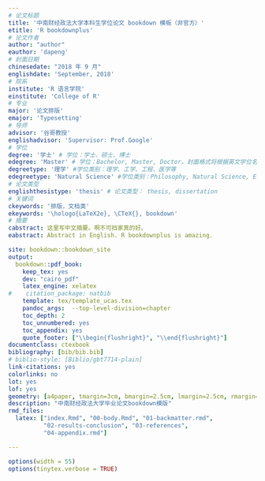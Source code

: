 ```yaml
--- 
# 论文标题
title: '中南财经政法大学本科生学位论文 bookdown 模板（非官方）'
etitle: 'R bookdownplus'
# 论文作者
author: "author"
eauthor: 'dapeng'
# 封面日期
chinesedate: "2018 年 9 月"
englishdate: 'September, 2018'
# 院系
institute: 'R 语言学院'
einstitute: 'College of R'
# 专业
major: '论文排版'
emajor: 'Typesetting'
# 导师
advisor: '谷哥教授'
englishadvisor: 'Supervisor: Prof.Google'
# 学位
degree: '学士' # 学位：学士、硕士、博士
edegree: 'Master' # 学位：Bachelor, Master, Doctor。封面格式将根据英文学位名称自动切换，请确保拼写准确无误
degreetype: '理学' #学位类别：理学、工学、工程、医学等
edegreetype: 'Natural Science' #学位类别：Philosophy, Natural Science, Engineering, Economics, Agriculture 等
# 论文类型
englishthesistype: 'thesis' # 论文类型： thesis, dissertation
# 关键词
ckeywords: '排版，文档类'
ekeywords: '\hologo{LaTeX2e}, \CTeX{}, bookdown'
# 摘要
cabstract: 这里写中文摘要。啊不可挡家真的好。
eabstract: Abstract in English. R bookdownplus is amazing.

site: bookdown::bookdown_site
output:
  bookdown::pdf_book:
    keep_tex: yes
    dev: "cairo_pdf"
    latex_engine: xelatex
#    citation_package: natbib
    template: tex/template_ucas.tex
    pandoc_args:  --top-level-division=chapter
    toc_depth: 2
    toc_unnumbered: yes
    toc_appendix: yes
    quote_footer: ["\\begin{flushright}", "\\end{flushright}"]
documentclass: ctexbook
bibliography: [bib/bib.bib]
# biblio-style: [Biblio/gbt7714-plain]
link-citations: yes
colorlinks: no
lot: yes
lof: yes
geometry: [a4paper, tmargin=3cm, bmargin=2.5cm, lmargin=2.5cm, rmargin=2cm]
description: "中南财经政法大学毕业论文bookdown模版"
rmd_files:
  latex: ["index.Rmd", "00-body.Rmd", "01-backmatter.rmd", 
          "02-results-conclusion", "03-references",
          "04-appendix.rmd"]

---
```


```r
options(width = 55)
options(tinytex.verbose = TRUE)

```
